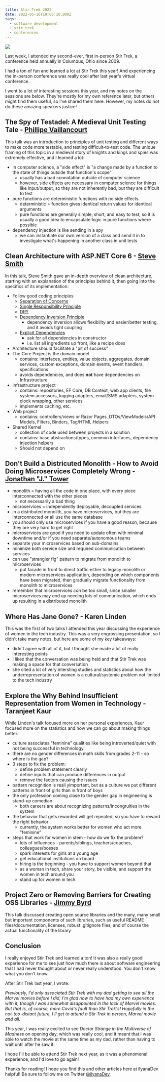 ```yaml
---
title: Stir Trek 2022
date: 2022-05-16T18:05:10.000Z
tags:
  - software development
  - stir trek
  - conferences
---
```


![](stir-trek-2022.png)

Last week, I attended my second-ever, first in-person Stir Trek, a conference held annually in Columbus, Ohio since 2009.

I had a ton of fun and learned a lot at Stir Trek this year! And experiencing the in-person conference was really cool after last year's virtual conference. 

I went to a lot of interesting sessions this year, and my notes on the sessions are below. They're mostly for my own reference later, but others might find them useful, so I've shared them here. However, my notes do not do these amazing speakers justice!

## The Spy of Testadel: A Medieval Unit Testing Tale - [Phillipe Vaillancourt](https://twitter.com/snowfrogdev)

This talk was an introduction to principles of unit testing and different ways to make code more testable, and testing difficult-to-test code. The unique framing of this topic in a medieval story of knights and kings and spies was extremely effective, and I learned a lot:

- In computer science, a "side effect" is "a change made by a function to the state of things outside that function's scope"
  - usually has a bad connotation outside of computer science
  - however, side effects are necessary in computer science for things like input/output, so they are not inherently bad, but they are difficult to test
- pure functions are deterministic functions with no side effects
  - deterministic = function gives identical return values for identical arguments
  - pure functions are generally simple, short, and easy to test, so it is usually a good idea to encapsulate logic in pure functions where possible
- dependency injection is like sending in a spy
  - we can instantiate our own version of a class and send it in to investigate what's happening in another class in unit tests

## Clean Architecture with ASP.NET Core 6 - [Steve Smith](https://twitter.com/ardalis)

In this talk, Steve Smith gave an in-depth overview of clean architecture, starting with an explanation of the principles behind it, then going into the specifics of its implementation: 

- Follow good coding principles
  - [Separation of Concerns](https://deviq.com/principles/separation-of-concerns)
  - [Single Responsibility Principle](https://deviq.com/principles/single-responsibility-principle)
  - [DRY](https://deviq.com/principles/dont-repeat-yourself)
  - [Dependency Inversion Principle](https://deviq.com/principles/dependency-inversion-principle)
    - dependency inversion allows flexibility and easier/better testing, and it avoids tight coupling
  - [Explicit Dependencies](https://deviq.com/principles/explicit-dependencies-principle)
    - ask for all dependencies in constructor
    - i.e. list all ingredients up front, like a recipe does
- Architecture should facilitate a "pit of success"
- The Core Project is the domain model
  - contains: interfaces, entities, value objects, aggregates, domain services, custom exceptions, domain events, event handlers, specifications
  - avoids dependencies, and does **not** have dependencies on Infrastructure
- Infrastructure project
  - contains: repositories, EF Core, DB Context, web app clients, file system accessors, logging adapters, email/SMS adapters, system clock wrapping, other services
  - implements caching, etc.
- Web project
  - contains: controllers/views or Razor Pages, DTOs/ViewModels/API Models, Filters, Binders, Tag/HTML Helpers
- Shared Kernel
  - collection of code used between projects in a solution
  - contains: base abstractions/types, common interfaces, dependency injection helpers
  - Should not depend on 
  
## Don't Build a Districuted Monolith - How to Avoid Doing Microservices Completely Wrong - [Jonathan "J." Tower](https://twitter.com/JTowerMI)

- monolith = having all the code in one place, with every piece interconnected with the other pieces
  - not necessarily a bad thing
- microservices = independently deployable, decoupled services
- in a distributed monolith, you have microservices, but they are interconnected or all use the same database
- you should only use microservices if you have a good reason, because they are very hard to get right
- microservices are good if you need to update often with minimal downtime and/or if you need separate/autonomous teams
- separate your microservices based on sub-domains
- minimize both service size and required communication between services
- can use "strangler fig" pattern to migrate from monolith to microservices
  - put facade in front to direct traffic either to legacy monolith or modern microservices application, depending on which components have been migrated, then gradually migrate functionality from monolith to microservices
- remember that microservices *can* be too small, since smaller microservices may end up needing lots of communication, which ends up resulting in a distributed monolith

## Where Has Jane Gone? - Karen Linden

This was the first of two talks I attended this year discussing the experience of women in the tech industry. This was a very engrossing presentation, so I didn't take many notes, but here are some of my key takeaways:

- didn't agree with all of it, but I thought she made a lot of really interesting points
- I liked that the conversation was being held and that Stir Trek was making a space for that conversation
- she cited a lot of very intersting studies and statistics about how the underrepresentation of women is a cultural/systemic problem not limited to the tech industry

## Explore the Why Behind Insufficient Representation from Women in Technology - Taranjeet Kaur

While Linden's talk focused more on her personal experiences, Kaur focused more on the statistics and how we can go about making things better.

- culture associates "feminine" qualities like being introverted/quiet with not being successful in technology
- there are no gender differences in math skills from grades 2-11 - so where is the gap?
- 3 steps to fix the problem:
  - define problem statement clearly
  - define inputs that can produce differences in output
  - remove the factors causing the issues
- pattern recognition is reall yimportant, but as a culture we put different patterns in front of girls than in front of boys
- the only profession coming close to the gender gap in engineering is stand-up comedian
  - both careers are about recognizing patterns/incongruities in the system
- the behavior that gets rewarded will get repeated, so you have to reward the right behavior
  - currently, the system works better for women who act more "feminine" 
- steps that work for women in stem - how do we fix the problem?
  - lots of influences - parents/siblings, teachers/coaches, colleagues/bosses
  - spark interests for girls at a young age
  - get educational institutions on board
  - hiring is the beginning - you have to support women beyond that
  - as a woman in tech, share your story, be visible, and support the women in tech around you
  - stand up for women in tech

## Project Zero or Removing Barriers for Creating OSS Libraries - [Jimmy Byrd](https://twitter.com/Jimmy_Byrd)

This talk discussed creating open source libraries and the many, many small but important components of such libraries, such as useful README files/documentation, licenses, robust .gitignore files, and of course the actual functionality of the library

## Conclusion

I really enjoyed Stir Trek and learned a ton! It was also a really good experience for me to see just how much there is about software engineering that I had never thought about or never really understood. You don't know what you don't know.

After Stir Trek last year, I wrote:

*Previously, I'd only associated Stir Trek with my dad getting to see all the Marvel movies before I did; I'm glad now to have had my own experience with it, though I was somewhat disappointed in the lack of Marvel movies. But that is, of course, more Covid's fault than Stir Trek's! Hopefully in the not-too-distant future, I'll get to attend a Stir Trek in person, Marvel movie and all.*

This year, I was really excited to see *Doctor Strange in the Multiverse of Madness* on opening day, which was really cool, and it meant that I was able to watch the movie at the same time as my dad, rather than having to wait until after he saw it.

I hope I'll be able to attend Stir Trek next year, as it was a phenomenal experience, and I'd love to go again!

Thanks for reading! I hope you find this and other articles here at ilyanaDev helpful! Be sure to follow me on Twitter [@ilyanaDev](https://twitter.com/ilyanaDev).
